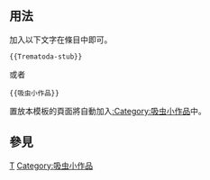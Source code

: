 <includeonly><!-- 在這裡加入模板的保護標識 --></includeonly><noinclude>{{template doc page viewed directly}}</noinclude>
<!-- 在本行下編輯模板說明 -->

== 用法 ==
加入以下文字在條目中即可。
<pre>{{Trematoda-stub}}</pre>
或者
<pre>{{吸虫小作品}}</pre>
置放本模板的頁面將自動加入[[:Category:吸虫小作品]]中。
== 參見 ==

<includeonly>
<!-- 本行下加入模板的分類 -->
[[Category:動物小作品模板|T]]
[[Category:吸虫小作品]]

<!-- 本行下加入模板的跨語言鏈接 -->

</includeonly>